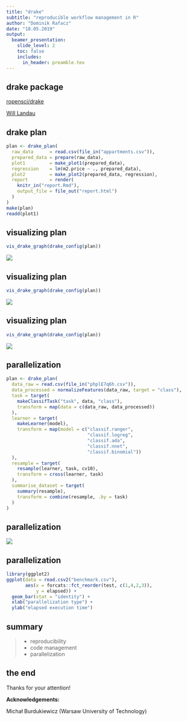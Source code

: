 ```yaml
---
title: "drake"
subtitle: "reproducible workflow management in R"
author: "Dominik Rafacz"
date: "18.05.2019"
output: 
  beamer_presentation:
    slide_level: 2
    toc: false
    includes:
      in_header: preamble.tex
---
```


## drake package

\begin{figure}
  \includegraphics[width=0.4\textwidth]{logo.pdf}
\end{figure}

[ropensci/drake](https://github.com/ropensci/drake)

[Will Landau](https://github.com/wlandau-lilly)



## drake plan
```r
plan <- drake_plan(
  raw_data      = read.csv(file_in("appartments.csv")),
  prepared_data = prepare(raw_data),
  plot1         = make_plot1(prepared_data),
  regression    = lm(m2.price ~ ., prepared_data),
  plot2         = make_plot2(prepared_data, regression),
  report        = render(
    knitr_in("report.Rmd"),
    output_file = file_out("report.html")
  )
)
make(plan)
readd(plot1)
```

## visualizing plan

```r
vis_drake_graph(drake_config(plan))
```
![](graph_before.png)


## visualizing plan

```r
vis_drake_graph(drake_config(plan))
```
![](graph_after.png)

## visualizing plan

```r
vis_drake_graph(drake_config(plan))
```
![](graph_times.png)

## parallelization

\tiny
```r
plan <- drake_plan(
  data_raw = read.csv(file_in("phplE7q6h.csv")),
  data_processed = normalizeFeatures(data_raw, target = "class"),
  task = target(
    makeClassifTask("task", data, "class"),
    transform = map(data = c(data_raw, data_processed))
  ),
  learner = target(
    makeLearner(model),
    transform = map(model = c("classif.ranger", 
                              "classif.logreg", 
                              "classif.ada",
                              "classif.nnet",
                              "classif.binomial"))
  ),
  resample = target(
    resample(learner, task, cv10),
    transform = cross(learner, task)
  ),
  summarise_dataset = target(
    summary(resample),
    transform = combine(resample, .by = task)
  )
)
```


## parallelization
![](bigger_plan.png)

## parallelization

```r
library(ggplot2)
ggplot(data = read.csv2("benchmark.csv"), 
       aes(x = forcats::fct_reorder(test, c(1,4,2,3)), 
           y = elapsed)) +
  geom_bar(stat = "identity") +
  xlab("parallelization type") +
  ylab("elapsed execution time")

```

## summary

> - reproducibility
> - code management
> - parallelization

## the end

Thanks for your attention!

**Acknowledgements:**

Michał Burdukiewicz (Warsaw University of Technology)
